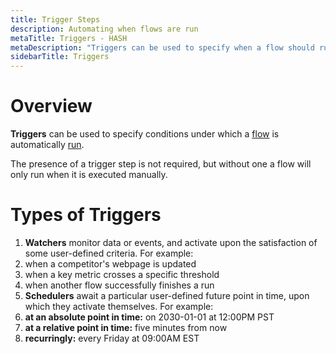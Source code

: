 ```yaml
---
title: Trigger Steps
description: Automating when flows are run
metaTitle: Triggers - HASH
metaDescription: "Triggers can be used to specify when a flow should run: on a predefined schedule, or in response to an external event"
sidebarTitle: Triggers
---
```


# Overview

**Triggers** can be used to specify conditions under which a [flow](/guide/flows) is automatically [run](/guide/flows#runs).

The presence of a trigger step is not required, but without one a flow will only run when it is executed manually.

# Types of Triggers<a id="#types" />

1. **Watchers** monitor data or events, and activate upon the satisfaction of some user-defined criteria. For example:
  1. when a competitor's webpage is updated
  1. when a key metric crosses a specific threshold
  1. when another flow successfully finishes a run
1. **Schedulers** await a particular user-defined future point in time, upon which they activate themselves. For example:
  1. **at an absolute point in time:** on 2030-01-01 at 12:00PM PST
  1. **at a relative point in time:** five minutes from now
  1. **recurringly:** every Friday at 09:00AM EST